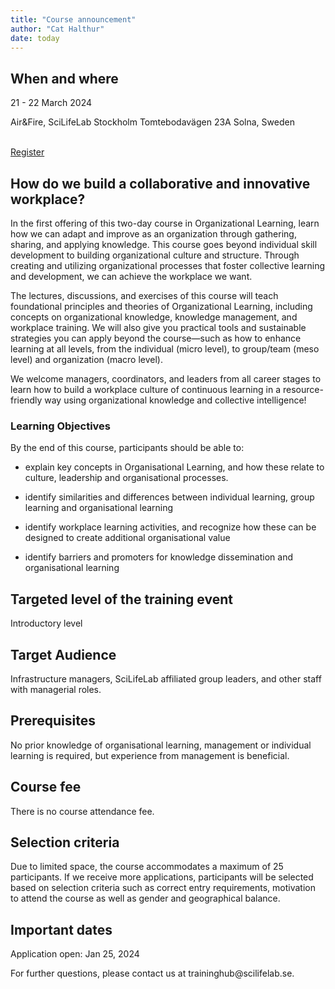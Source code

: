 ```yaml
---
title: "Course announcement"
author: "Cat Halthur"
date: today
---
```


## When and where

21 - 22 March 2024

Air&Fire, SciLifeLab Stockholm
Tomtebodavägen 23A
Solna, Sweden  

<br>
<a class="nice-button" href="https://forms.gle/5F7NWfUMEmCFLgDQ8"> Register
</a>


## How do we build a collaborative and innovative workplace?

In the first offering of this two-day course in Organizational Learning, learn how we can adapt and improve as an organization through gathering, sharing, and applying knowledge. This course goes beyond individual skill development to building organizational culture and structure. Through creating and utilizing organizational processes that foster collective learning and development, we can achieve the workplace we want.

The lectures, discussions, and exercises of this course will teach foundational principles and theories of Organizational Learning, including concepts on organizational knowledge, knowledge management, and workplace training.
We will also give you practical tools and sustainable strategies you can apply beyond the course—such as how to enhance learning at all levels, from the individual (micro level), to group/team (meso level) and organization (macro level).

We welcome managers, coordinators, and leaders from all career stages to learn how to build a workplace culture of continuous learning in a resource-friendly way using organizational knowledge and collective intelligence!

::: {.callout-tip}
### Learning Objectives

By the end of this course, participants should be able to:

* explain key concepts in Organisational Learning, and how these relate to culture, leadership and organisational processes.

* identify similarities and differences between individual learning, group learning and organisational learning

* identify workplace learning activities, and recognize how these can be designed to create additional organisational value

* identify barriers and promoters for knowledge dissemination and organisational learning
:::

## Targeted level of the training event
Introductory level

## Target Audience
Infrastructure managers, SciLifeLab affiliated group leaders, and other staff with managerial roles.

## Prerequisites
No prior knowledge of organisational learning, management or individual learning is required, but experience from management is beneficial. 


## Course fee
There is no course attendance fee. 

## Selection criteria
Due to limited space, the course accommodates a maximum of 25 participants. If we receive more applications, participants will be selected based on selection criteria such as correct entry requirements, motivation to attend the course as well as gender and geographical balance.

## Important dates
Application open: Jan 25, 2024

For further questions, please contact us at traininghub@scilifelab.se.